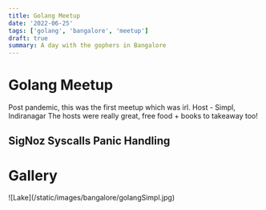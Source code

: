 ```yaml
---
title: Golang Meetup
date: '2022-06-25'
tags: ['golang', 'bangalore', 'meetup']
draft: true
summary: A day with the gophers in Bangalore
---
```


# Golang Meetup

Post pandemic, this was the first meetup which was irl.
Host - Simpl, Indiranagar
The hosts were really great, free food + books to takeaway too!

SigNoz
Syscalls
Panic Handling
---

# Gallery

<div className="flex flex-wrap -mx-2 overflow-hidden xl:-mx-2">
  <div className="my-1 px-2 w-full overflow-hidden xl:my-1 xl:px-2 xl:w-1/2">
    ![Lake](/static/images/bangalore/golangSimpl.jpg)
  </div>
</div>